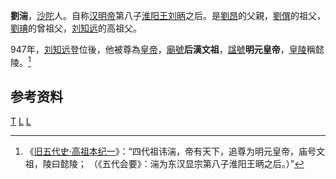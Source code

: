 '''劉湍'''，[[沙陀|沙陀]]人。自称[[汉明帝|汉明帝]]第八子[[淮阳王|淮阳王]][[刘昞|刘昞]]之后。是[[劉昂_(後漢)|劉昂]]的父親，[[劉僎|劉僎]]的祖父，[[劉琠|劉琠]]的曾祖父，[[刘知远|刘知远]]的高祖父。

947年，[[刘知远|刘知远]]登位後，他被尊為[[皇帝|皇帝]]，[[廟號|廟號]]'''后漢文祖'''，[[諡號|諡號]]'''明元皇帝'''，[[皇陵|皇陵]]稱懿陵。<ref>《[[s:旧五代史/卷99|旧五代史·高祖本纪一]]》：“四代祖讳湍，帝有天下，追尊为明元皇帝，庙号文祖，陵曰懿陵；
（《五代会要》：湍为东汉显宗第八子淮阳王昞之后。）”</ref>

==参考资料==
<div style="font-size:small" class="references-2column"> 
<references />
</div>

{{中国皇帝|—|兒子後汉德祖[[劉昂_(後漢)|劉昂]]|后汉高祖的高祖父|}}
{{五代君主}}
{{五代十國人物小作品}}

[[Category:刘姓|T]]
[[Category:唐朝人|L]]
[[Category:後漢追尊皇帝|L]]